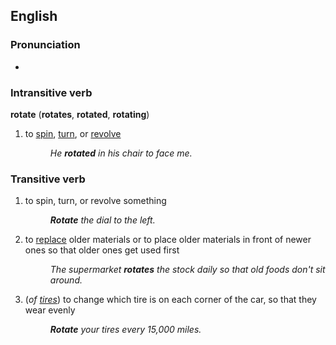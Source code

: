 ==English==
===Pronunciation===
*{{audio|en-us-rotate.ogg|Audio (US)}}

===Intransitive verb===
'''rotate''' ('''rotates''', '''rotated''', '''rotating''')
#to [[spin]], [[turn]], or [[revolve]]
#:''He '''rotated''' in his chair to face me.''

===Transitive verb===
#to spin, turn, or revolve something
#:'''''Rotate''' the dial to the left.''
#to [[replace]] older materials or to place older materials in front of newer ones so that older ones get used first
#:''The supermarket '''rotates''' the stock daily so that old foods don't sit around.''
#(''of [[tire]]s'') to change which tire is on each corner of the car, so that they wear evenly
#:'''''Rotate''' your tires every 15,000 miles.''